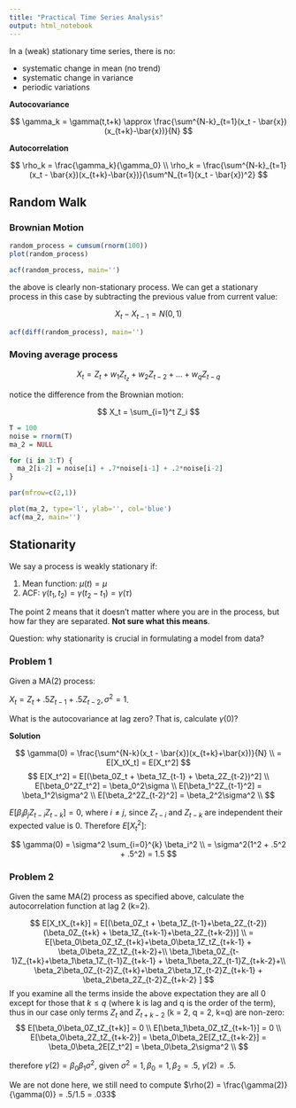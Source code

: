 ```yaml
---
title: "Practical Time Series Analysis"
output: html_notebook
---
```


In a (weak) stationary time series, there is no:

* systematic change in mean (no trend)
* systematic change in variance
* periodic variations

**Autocovariance**

$$
\gamma_k = \gamma(t,t+k) \approx \frac{\sum^{N-k}_{t=1}(x_t - \bar{x})(x_{t+k}-\bar{x})}{N}
$$

**Autocorrelation**

$$
\rho_k = \frac{\gamma_k}{\gamma_0} \\
\rho_k = \frac{\sum^{N-k}_{t=1}(x_t - \bar{x})(x_{t+k}-\bar{x})}{\sum^N_{t=1}(x_t - \bar{x})^2}
$$

## Random Walk

### Brownian Motion

```r
random_process = cumsum(rnorm(100))
plot(random_process)
```
```r
acf(random_process, main='')
```
the above is clearly non-stationary process. We can get a stationary process in this case by subtracting the previous value from current value:

$$
X_t - X_{t-1} = N(0,1)
$$

```r
acf(diff(random_process), main='')
```

### Moving average process

$$
X_t = Z_t + w_1 Z_{t_z}+w_2 Z_{t-2}+\dots+w_qZ_{t-q}
$$

notice the difference from the Brownian motion:

$$
X_t = \sum_{i=1}^t Z_i
$$

```r
T = 100
noise = rnorm(T)
ma_2 = NULL

for (i in 3:T) {
  ma_2[i-2] = noise[i] + .7*noise[i-1] + .2*noise[i-2]
}

par(mfrow=c(2,1))

plot(ma_2, type='l', ylab='', col='blue')
acf(ma_2, main='')
```
## Stationarity

We say a process is weakly stationary if:

1. Mean function: $\mu(t) = \mu$
2. ACF: $\gamma(t_1, t_2) = \gamma(t_2 - t_1) = \gamma(\tau)$

The point 2 means that it doesn't matter where you are in the process, but how far they are separated. **Not sure what this means**. 

Question: why stationarity is crucial in formulating a model from data?

### Problem 1

Given a MA(2) process: 

$X_t = Z_t + .5Z_{t-1} + .5Z_{t-2}, \sigma^2=1$.

What is the autocovariance at lag zero? That is, calculate $\gamma(0)$?

**Solution**

$$
\gamma(0) = \frac{\sum^{N-k}(x_t - \bar{x})(x_{t+k}+\bar{x})}{N} \\
= E[X_tX_t]
= E[X_t^2]
$$
$$
E[X_t^2] = E[(\beta_0Z_t + \beta_1Z_{t-1} + \beta_2Z_{t-2})^2] \\
E[\beta_0^2Z_t^2] = \beta_0^2\sigma \\
E[\beta_1^2Z_{t-1}^2] = \beta_1^2\sigma^2 \\
E[\beta_2^2Z_{t-2}^2] = \beta_2^2\sigma^2 \\
$$

$E[\beta_i\beta_jZ_{t-i}Z_{t-k}] = 0$, where $i \neq j$, since $Z_{t-i}$ and $Z_{t-k}$ are independent their expected value is 0. Therefore $E[X_t^2]$:

$$
\gamma(0) = \sigma^2 \sum_{i=0}^{k} \beta_i^2 \\
= \sigma^2(1^2 + .5^2 + .5^2) = 1.5
$$

### Problem 2

Given the same MA(2) process as specified above, calculate the autocorrelation function at lag 2 (k=2).

$$
E[X_tX_{t+k}] = E[(\beta_0Z_t + \beta_1Z_{t-1}+\beta_2Z_{t-2})(\beta_0Z_{t+k} + \beta_1Z_{t+k-1}+\beta_2Z_{t+k-2})] \\
= E[\beta_0\beta_0Z_tZ_{t+k}+\beta_0\beta_1Z_tZ_{t+k-1} + \beta_0\beta_2Z_tZ_{t+k-2}+\\
\beta_1\beta_0Z_{t-1}Z_{t+k}+\beta_1\beta_1Z_{t-1}Z_{t+k-1} + \beta_1\beta_2Z_{t-1}Z_{t+k-2}+\\
\beta_2\beta_0Z_{t-2}Z_{t+k}+\beta_2\beta_1Z_{t-2}Z_{t+k-1} + \beta_2\beta_2Z_{t-2}Z_{t+k-2}
]
$$
If you examine all the terms inside the above expectation they are all 0 except for those that $k \leq q$ (where k is lag and q is the order of the term), thus in our case only terms $Z_t$ and $Z_{t+k-2}$ (k = 2, q = 2, k=q) are non-zero:
$$
E[\beta_0\beta_0Z_tZ_{t+k}] = 0 \\
E[\beta_1\beta_0Z_tZ_{t+k-1}] = 0 \\
E[\beta_0\beta_2Z_tZ_{t+k-2}] = \beta_0\beta_2E[Z_tZ_{t+k-2}] = \beta_0\beta_2E[Z_t^2] = \beta_0\beta_2\sigma^2 \\
$$

therefore $\gamma(2) = \beta_0\beta_1\sigma^2$, given $\sigma^2=1, \beta_0=1, \beta_2=.5$, $\gamma(2) = .5$.

We are not done here, we still need to compute $\rho(2) = \frac{\gamma(2)}{\gamma(0)} = .5/1.5 = .033$